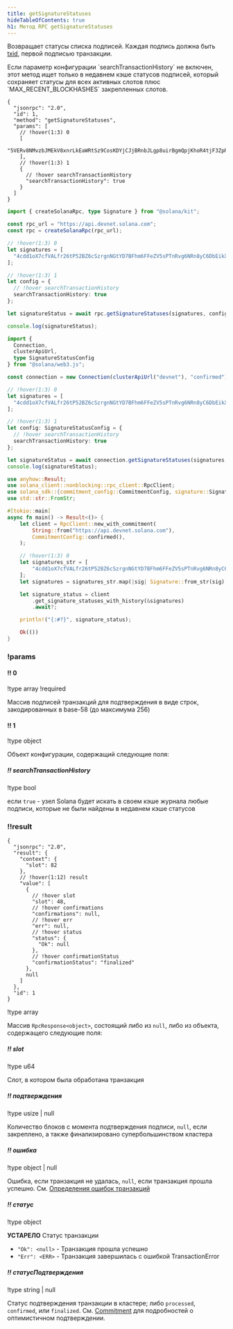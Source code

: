 ```yaml
---
title: getSignatureStatuses
hideTableOfContents: true
h1: Метод RPC getSignatureStatuses
---
```


Возвращает статусы списка подписей. Каждая подпись должна быть
[txid](/docs/references/terminology#transaction-id), первой подписью транзакции.

<Callout type="info">
  Если параметр конфигурации `searchTransactionHistory` не включен, этот метод
  ищет только в недавнем кэше статусов подписей, который сохраняет статусы для
  всех активных слотов плюс `MAX_RECENT_BLOCKHASHES` закрепленных слотов.
</Callout>

<APIMethod>

```jsonc !!request curl
{
  "jsonrpc": "2.0",
  "id": 1,
  "method": "getSignatureStatuses",
  "params": [
    // !hover(1:3) 0
    [
      "5VERv8NMvzbJMEkV8xnrLkEaWRtSz9CosKDYjCJjBRnbJLgp8uirBgmQpjKhoR4tjF3ZpRzrFmBV6UjKdiSZkQUW"
    ],
    // !hover(1:3) 1
    {
      // !hover searchTransactionHistory
      "searchTransactionHistory": true
    }
  ]
}
```

```ts !!request title="Kit"
import { createSolanaRpc, type Signature } from "@solana/kit";

const rpc_url = "https://api.devnet.solana.com";
const rpc = createSolanaRpc(rpc_url);

// !hover(1:3) 0
let signatures = [
  "4cdd1oX7cfVALfr26tP52BZ6cSzrgnNGtYD7BFhm6FFeZV5sPTnRvg6NRn8yC6DbEikXcrNChBM5vVJnTgKhGhVu" as unknown as Signature
];

// !hover(1:3) 1
let config = {
  // !hover searchTransactionHistory
  searchTransactionHistory: true
};

let signatureStatus = await rpc.getSignatureStatuses(signatures, config).send();

console.log(signatureStatus);
```

```ts !!request title="web3.js"
import {
  Connection,
  clusterApiUrl,
  type SignatureStatusConfig
} from "@solana/web3.js";

const connection = new Connection(clusterApiUrl("devnet"), "confirmed");

// !hover(1:3) 0
let signatures = [
  "4cdd1oX7cfVALfr26tP52BZ6cSzrgnNGtYD7BFhm6FFeZV5sPTnRvg6NRn8yC6DbEikXcrNChBM5vVJnTgKhGhVu"
];

// !hover(1:3) 1
let config: SignatureStatusConfig = {
  // !hover searchTransactionHistory
  searchTransactionHistory: true
};

let signatureStatus = await connection.getSignatureStatuses(signatures, config);
console.log(signatureStatus);
```

```rs !!request title="Rust"
use anyhow::Result;
use solana_client::nonblocking::rpc_client::RpcClient;
use solana_sdk::{commitment_config::CommitmentConfig, signature::Signature};
use std::str::FromStr;

#[tokio::main]
async fn main() -> Result<()> {
    let client = RpcClient::new_with_commitment(
        String::from("https://api.devnet.solana.com"),
        CommitmentConfig::confirmed(),
    );

    // !hover(1:3) 0
    let signatures_str = [
        "4cdd1oX7cfVALfr26tP52BZ6cSzrgnNGtYD7BFhm6FFeZV5sPTnRvg6NRn8yC6DbEikXcrNChBM5vVJnTgKhGhVu",
    ];
    let signatures = signatures_str.map(|sig| Signature::from_str(sig).unwrap());

    let signature_status = client
        .get_signature_statuses_with_history(&signatures)
        .await?;

    println!("{:#?}", signature_status);

    Ok(())
}
```

### !params

#### !! 0

!type array
!required

Массив подписей транзакций для подтверждения в виде строк, закодированных в
base-58 (до максимума 256)

#### !! 1

!type object

Объект конфигурации, содержащий следующие поля:

##### !! searchTransactionHistory

!type bool

если `true` - узел Solana будет искать в своем кэше журнала любые подписи,
которые не были найдены в недавнем кэше статусов

### !!result

```jsonc !response
{
  "jsonrpc": "2.0",
  "result": {
    "context": {
      "slot": 82
    },
    // !hover(1:12) result
    "value": [
      {
        // !hover slot
        "slot": 48,
        // !hover confirmations
        "confirmations": null,
        // !hover err
        "err": null,
        // !hover status
        "status": {
          "Ok": null
        },
        // !hover confirmationStatus
        "confirmationStatus": "finalized"
      },
      null
    ]
  },
  "id": 1
}
```

!type array

Массив `RpcResponse<object>`, состоящий либо из `null`, либо из объекта,
содержащего следующие поля:

##### !! slot

!type u64

Слот, в котором была обработана транзакция

##### !! подтверждения

!type usize | null

Количество блоков с момента подтверждения подписи, `null`, если закреплено, а
также финализировано супербольшинством кластера

##### !! ошибка

!type object | null

Ошибка, если транзакция не удалась, `null`, если транзакция прошла успешно. См.
[Определения ошибок транзакций](https://github.com/anza-xyz/solana-sdk/blob/50dfbd088c51b7229c67d432d8c8801dafaa7904/transaction-error/src/lib.rs#L15)

##### !! статус

!type object

**УСТАРЕЛО** Статус транзакции

- `"Ok": <null>` - Транзакция прошла успешно
- `"Err": <ERR>` - Транзакция завершилась с ошибкой TransactionError

##### !! статусПодтверждения

!type string | null

Статус подтверждения транзакции в кластере; либо `processed`, `confirmed`, или
`finalized`. См. [Commitment](/docs/rpc/#configuring-state-commitment) для
подробностей о оптимистичном подтверждении.

</APIMethod>
